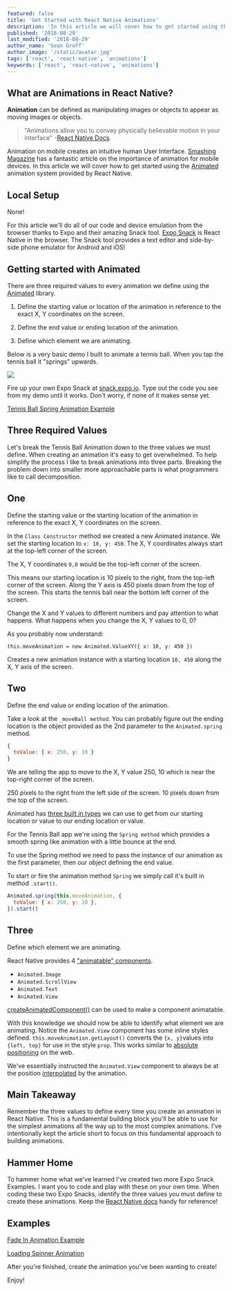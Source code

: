 ```yaml
---
featured: false
title: 'Get Started with React Native Animations'
description: 'In this article we will cover how to get started using the animation system provided by React Native'
published: '2018-08-29'
last_modified: '2018-08-29'
author_name: 'Sean Groff'
author_image: '/static/avatar.jpg'
tags: ['react', 'react-native', 'animations']
keywords: ['react', 'react-native', 'animations']
---
```


## What are Animations in React Native?

**Animation** can be defined as manipulating images or objects to appear as moving images or objects.

> "Animations allow you to convey physically believable motion in your interface" -[React Native Docs][1].

Animation on mobile creates an intuitive human User Interface. [Smashing Magazine][2] has a fantastic article on the importance of animation for mobile devices. In this article we will cover how to get started using the [Animated][3] animation system provided by React Native.

## Local Setup

None!

For this article we'll do all of our code and device emulation from the browser thanks to Expo and their amazing Snack tool. [Expo Snack][4] is React Native in the browser. The Snack tool provides a text editor and side-by-side phone emulator for Android and iOS!

## Getting started with Animated

There are three required values to every animation we define using the [Animated][3] library.

1. Define the starting value or location of the animation in reference to the exact X, Y coordinates on the screen.

2. Define the end value or ending location of the animation.

3. Define which element we are animating.

Below is a very basic demo I built to animate a tennis ball. When you tap the tennis ball it "springs" upwards.

![][5]

Fire up your own Expo Snack at [snack.expo.io][4]. Type out the code you see from my demo until it works. Don't worry, if none of it makes sense yet.

[Tennis Ball Spring Animation Example](https://snack.expo.io/@sgroff04/animated-tennis-ball)

## Three Required Values

Let's break the Tennis Ball Animation down to the three values we must define. When creating an animation it's easy to get overwhelmed. To help simplify the process I like to break animations into three parts. Breaking the problem down into smaller more approachable parts is what programmers like to call decomposition.

## One

Define the starting value or the starting location of the animation in reference to the exact X, Y coordinates on the screen.

In the `Class Constructor` method we created a new Animated instance. We set the starting location to `x: 10, y: 450`. The X, Y coordinates always start at the top-left corner of the screen.

The X, Y coordinates `0,0` would be the top-left corner of the screen.

This means our starting location is 10 pixels to the right, from the top-left corner of the screen. Along the Y axis is 450 pixels down from the top of the screen. This starts the tennis ball near the bottom left corner of the screen.

Change the X and Y values to different numbers and pay attention to what happens. What happens when you change the X, Y values to 0, 0?

As you probably now understand:

`this.moveAnimation = new Animated.ValueXY({ x: 10, y: 450 })`

Creates a new animation instance with a starting location `10, 450` along the X, Y axis of the screen.

## Two

Define the end value or ending location of the animation.

Take a look at the `_moveBall method`. You can probably figure out the ending location is the object provided as the 2nd parameter to the `Animated.spring` method.

```js
{
  toValue: { x: 250, y: 10 }
}
```

We are telling the app to move to the X, Y value 250, 10 which is near the top-right corner of the screen.

250 pixels to the right from the left side of the screen. 10 pixels down from the top of the screen.

Animated has [three built in types][6] we can use to get from our starting location or value to our ending location or value.

For the Tennis Ball app we're using the `Spring method` which provides a smooth spring like animation with a little bounce at the end.

To use the Spring method we need to pass the instance of our animation as the first parameter, then our object defining the end value.

To start or fire the animation method `Spring` we simply call it's built in method `.start()`.

```js
Animated.spring(this.moveAnimation, {
  toValue: { x: 250, y: 10 },
}).start()
```

## Three

Define which element we are animating.

React Native provides 4 ["animatable" components][7].

- `Animated.Image`
- `Animated.ScrollView`
- `Animated.Text`
- `Animated.View`

[createAnimatedComponent()][8] can be used to make a component animatable.

With this knowledge we should now be able to identify what element we are animating. Notice the `Animated.View` component has some inline styles defined. `this.moveAnimation.getLayout()` converts the `{x, y}`values into `{left, top}` for use in the style `prop`. This works similar to [absolute positioning][9] on the web.

We've essentially instructed the `Animated.View` component to always be at the position [interpolated][10] by the animation.

## Main Takeaway

Remember the three values to define every time you create an animation in React Native. This is a fundamental building block you'll be able to use for the simplest animations all the way up to the most complex animations. I've intentionally kept the article short to focus on this fundamental approach to building animations.

## Hammer Home

To hammer home what we've learned I've created two more Expo Snack Examples. I want you to code and play with these on your own time. When coding these two Expo Snacks, identify the three values you must define to create these animations. Keep the [React Native docs][11] handy for reference!

## Examples

[Fade In Animation Example](https://snack.expo.io/@sgroff04/animated-fade-in)

[Loading Spinner Animation](https://snack.expo.io/@sgroff04/animated-spinner)

After you're finished, create the animation you've been wanting to create!

Enjoy!

[1]: https://facebook.github.io/react-native/docs/animations
[2]: https://www.smashingmagazine.com/2017/01/how-functional-animation-helps-improve-user-experience/
[3]: https://facebook.github.io/react-native/docs/animated
[4]: https://snack.expo.io/
[5]: https://cdn-images-1.medium.com/max/1600/1*t4l4X2Kt8lioiIYEjz6nrw.gif
[6]: https://facebook.github.io/react-native/docs/0.56/animated#configuring-animations
[7]: https://facebook.github.io/react-native/docs/0.56/animated#animatable-components
[8]: https://facebook.github.io/react-native/docs/0.56/animated#createanimatedcomponent
[9]: https://developer.mozilla.org/en-US/docs/Web/CSS/position
[10]: https://en.wikipedia.org/wiki/Linear_interpolation
[11]: https://facebook.github.io/react-native/docs/0.56/animated
